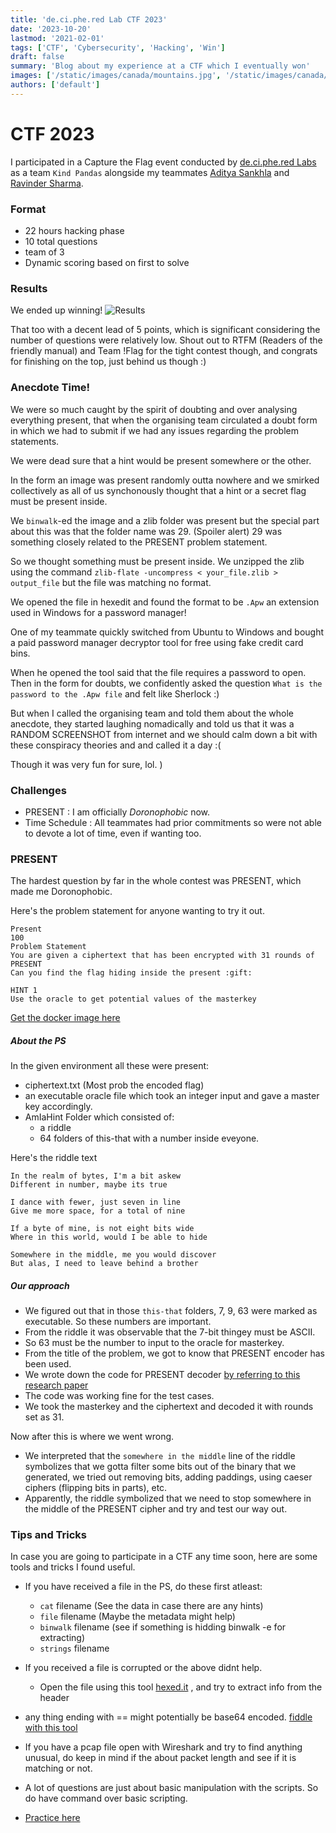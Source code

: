 ```yaml
---
title: 'de.ci.phe.red Lab CTF 2023'
date: '2023-10-20'
lastmod: '2021-02-01'
tags: ['CTF', 'Cybersecurity', 'Hacking', 'Win']
draft: false
summary: 'Blog about my experience at a CTF which I eventually won'
images: ['/static/images/canada/mountains.jpg', '/static/images/canada/toronto.jpg']
authors: ['default']
---
```


# CTF 2023

I participated in a Capture the Flag event conducted by [de.ci.phe.red Labs](http://de.ci.phe.red) as a team ```Kind Pandas``` alongside my teammates [Aditya Sankhla](https://github.com/adismort14) and [Ravinder Sharma](https://github.com/ChiefRavinder).

### Format 
- 22 hours hacking phase
- 10 total questions
- team of 3
- Dynamic scoring based on first to solve


### Results
We ended up winning!
![Results](https://i.ibb.co/nPHX7rw/Whats-App-Image-2023-11-19-at-16-17-52.jpg)

That too with a decent lead of 5 points, which is significant considering the number of questions were relatively low. Shout out to RTFM (Readers of the friendly manual) and Team !Flag for the tight contest though, and congrats for finishing on the top, just behind us though :)

### Anecdote Time!

We were so much caught by the spirit of doubting and over analysing everything present, that when the organising team circulated a doubt form in which we had to submit if we had any issues regarding the problem statements.

We were dead sure that a hint would be present somewhere or the other.

In the form an image was present randomly outta nowhere and we smirked collectively as all of us synchonously thought that a hint or a secret flag must be present inside.

We `binwalk`-ed the image and a zlib folder was present but the special part about this was that the folder name was 29. (Spoiler alert) 29 was something closely related to the PRESENT problem statement. 

So we thought something must be present inside. We unzipped the zlib using the command `zlib-flate -uncompress < your_file.zlib > output_file` but the file was matching no format.

We opened the file in hexedit and found the format to be `.Apw` an extension used in Windows for a password manager!

One of my teammate quickly switched from Ubuntu to Windows and bought a paid password manager decryptor tool for free using fake credit card bins. 

When he opened the tool said that the file requires a password to open. Then in the form for doubts, we confidently asked the question `What is the password to the .Apw file` and felt like Sherlock :)

But when I called the organising team and told them about the whole anecdote, they started laughing nomadically and told us that it was a RANDOM SCREENSHOT from internet and we should calm down a bit with these conspiracy theories and and called it a day :( 

Though it was very fun for sure, lol.
)

### Challenges 
- PRESENT : I am officially *Doronophobic* now.
- Time Schedule : All teammates had prior commitments so were not able to devote a lot of time, even if wanting too.

### PRESENT
The hardest question by far in the whole contest was PRESENT, which made me Doronophobic.

Here's the problem statement for anyone wanting to try it out.
```
Present
100
Problem Statement
You are given a ciphertext that has been encrypted with 31 rounds of PRESENT
Can you find the flag hiding inside the present :gift:

HINT 1
Use the oracle to get potential values of the masterkey
```
[Get the docker image here](https://hub.docker.com/r/velvetrashy/present)

##### About the PS
In the given environment all these were present:
- ciphertext.txt (Most prob the encoded flag)
- an executable oracle file which took an integer input and gave a master key accordingly.
- AmIaHint Folder which consisted of:
  - a riddle
  - 64 folders of this-that with a number inside eveyone.

Here's the riddle text
```
In the realm of bytes, I'm a bit askew
Different in number, maybe its true

I dance with fewer, just seven in line
Give me more space, for a total of nine

If a byte of mine, is not eight bits wide
Where in this world, would I be able to hide

Somewhere in the middle, me you would discover
But alas, I need to leave behind a brother
```
##### Our approach

- We figured out that in those `this-that` folders, 7, 9, 63 were marked as executable. So these numbers are important.
- From the riddle it was observable that the 7-bit thingey must be ASCII.
- So 63 must be the number to input to the oracle for masterkey.
- From the title of the problem, we got to know that PRESENT encoder has been used. 
- We wrote down the code for PRESENT decoder [by referring to this research paper](https://www.iacr.org/archive/ches2007/47270450/47270450.pdf)
- The code was working fine for the test cases.
- We took the masterkey and the ciphertext and decoded it with rounds set as 31.

Now after this is where we went wrong.
- We interpreted that the `somewhere in the middle` line of the riddle symbolizes that we gotta filter some bits out of the binary that we generated, we tried out removing bits, adding paddings, using caeser ciphers (flipping bits in parts), etc.
- Apparently, the riddle symbolized that we need to stop somewhere in the middle of the PRESENT cipher and try and test our way out. 


### Tips and Tricks

In case you are going to participate in a CTF any time soon, here are some tools and tricks I found useful.

- If you have received a file in the PS, do these first atleast:
    - `cat` filename (See the data in case there are any hints)
    - `file` filename (Maybe the metadata might help)
    - `binwalk` filename (see if something is hidding binwalk -e for extracting)
    - `strings` filename

- If you received a file is corrupted or the above didnt help.
    - Open the file using this tool [hexed.it](https://hexed.it/) , and try to extract info from the header

- any thing ending with == might potentially be base64 encoded. [fiddle with this tool](https://www.base64encode.org/)

- If you have a pcap file open with Wireshark and try to find anything unusual, do keep in mind if the about packet length and see if it is matching or not.

- A lot of questions are just about basic manipulation with the scripts. So do have command over basic scripting.

- [Practice here](https://play.picoctf.org/practice)


